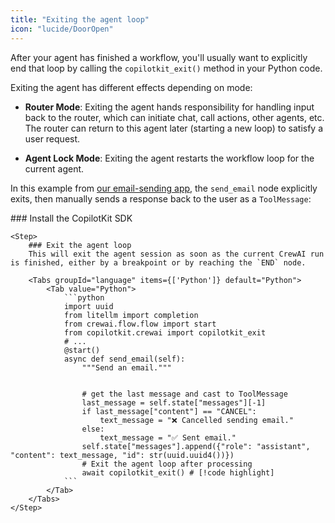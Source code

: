```yaml
---
title: "Exiting the agent loop"
icon: "lucide/DoorOpen"
---
```



After your agent has finished a workflow, you'll usually want to explicitly end that loop by calling the `copilotkit_exit()` method in your Python code.

Exiting the agent has different effects depending on mode:

- **Router Mode**: Exiting the agent hands responsibility for handling input back to the router, which can initiate chat, call actions, other agents, etc. The router can return to this agent later (starting a new loop) to satisfy a user request.

- **Agent Lock Mode**: Exiting the agent restarts the workflow loop for the current agent.

In this example from [our email-sending app](https://github.com/copilotkit/copilotkit/tree/main/examples/coagents-qa), the `send_email` node explicitly exits, then manually sends a response back to the user as a `ToolMessage`:

<Steps>
    <Step>
        ### Install the CopilotKit SDK
        <InstallSDKSnippet components={props.components}/>
    </Step>

    <Step>
        ### Exit the agent loop
        This will exit the agent session as soon as the current CrewAI run is finished, either by a breakpoint or by reaching the `END` node.

        <Tabs groupId="language" items={['Python']} default="Python">
            <Tab value="Python">
                ```python
                import uuid
                from litellm import completion
                from crewai.flow.flow import start
                from copilotkit.crewai import copilotkit_exit
                # ...
                @start()
                async def send_email(self):
                    """Send an email."""


                    # get the last message and cast to ToolMessage
                    last_message = self.state["messages"][-1]
                    if last_message["content"] == "CANCEL":
                        text_message = "❌ Cancelled sending email."
                    else:
                        text_message = "✅ Sent email."
                    self.state["messages"].append({"role": "assistant", "content": text_message, "id": str(uuid.uuid4())})
                    # Exit the agent loop after processing
                    await copilotkit_exit() # [!code highlight]
                ```
            </Tab>
        </Tabs>
    </Step>

</Steps>
